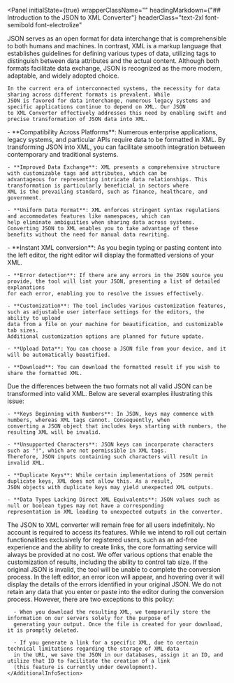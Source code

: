 
<Panel
  initialState={true}
  wrapperClassName=""
  headingMarkdown={"## Introduction to the JSON to XML Converter"}
  headerClass="text-2xl font-semibold font-electrolize"
>
  <AdditionalInfoSection className="">
    JSON serves as an open format for data interchange that is comprehensible to both humans and machines. In contrast, XML is a 
    markup language that establishes guidelines for defining various types of data, utilizing tags to distinguish between data 
    attributes and the actual content. Although both formats facilitate data exchange, JSON is recognized as the more modern, 
    adaptable, and widely adopted choice.

    In the current era of interconnected systems, the necessity for data sharing across different formats is prevalent. While 
    JSON is favored for data interchange, numerous legacy systems and specific applications continue to depend on XML. Our JSON 
    to XML Converter effectively addresses this need by enabling swift and precise transformation of JSON data into XML.

  </AdditionalInfoSection>
</Panel>
<Panel
  initialState={true}
  wrapperClassName=""
  headingMarkdown={"## Typical applications in real-world scenarios"}
  headerClass="text-2xl font-semibold font-electrolize"
>
  <AdditionalInfoSection className="">
    - **Compatibility Across Platforms**: Numerous enterprise applications, legacy systems, and particular APIs require data to 
    be formatted in XML. By transforming JSON into XML, you can facilitate smooth integration between contemporary and 
    traditional systems.

    - **Improved Data Exchange**: XML presents a comprehensive structure with customizable tags and attributes, which can be 
    advantageous for representing intricate data relationships. This transformation is particularly beneficial in sectors where 
    XML is the prevailing standard, such as finance, healthcare, and government.

    - **Uniform Data Format**: XML enforces stringent syntax regulations and accommodates features like namespaces, which can 
    help eliminate ambiguities when sharing data across systems. Converting JSON to XML enables you to take advantage of these 
    benefits without the need for manual data rewriting.

  </AdditionalInfoSection>
</Panel>
<Panel
  initialState={true}
  wrapperClassName=""
  headingMarkdown={"## What features does this tool offer?"}
  headerClass="text-2xl font-semibold font-electrolize"
>
  <AdditionalInfoSection className="">
    - **Instant XML conversion**: As you begin typing or pasting content into
    the left editor, the right editor will display the formatted versions of your XML.

    - **Error detection**: If there are any errors in the JSON source you
    provide, the tool will lint your JSON, presenting a list of detailed explanations
    for each error, enabling you to resolve the issues effectively.

    - **Customization**: The tool includes various customization features,
    such as adjustable user interface settings for the editors, the ability to upload
    data from a file on your machine for beautification, and customizable tab sizes.
    Additional customization options are planned for future update.

    - **Upload Data**: You can choose a JSON file from your device, and it
    will be automatically beautified.

    - **Download**: You can download the formatted result if you wish to share the formatted XML.

  </AdditionalInfoSection>
</Panel>
<Panel
  initialState={true}
  wrapperClassName=""
  headingMarkdown={"## Common Errors"}
  headerClass="text-2xl font-semibold font-electrolize"
>
  <AdditionalInfoSection className="">
    Due the differences between the two formats not all valid JSON can be transformed into valid XML. Below are several examples 
    illustrating this issue:

    - **Keys Beginning with Numbers**: In JSON, keys may commence with numbers, whereas XML tags cannot. Consequently, when 
    converting a JSON object that includes keys starting with numbers, the resulting XML will be invalid.

    - **Unsupported Characters**: JSON keys can incorporate characters such as "!", which are not permissible in XML tags. 
    Therefore, JSON inputs containing such characters will result in invalid XML.

    - **Duplicate Keys**: While certain implementations of JSON permit duplicate keys, XML does not allow this. As a result, 
    JSON objects with duplicate keys may yield unexpected XML outputs.

    - **Data Types Lacking Direct XML Equivalents**: JSON values such as null or boolean types may not have a corresponding 
    representation in XML leading to unexpected outputs in the converter.

  </AdditionalInfoSection>
</Panel>
<FaqSection>
  <Panel
    initialState={false}
    wrapperClassName=""
    headingMarkdown={"### Is this tool available for free? "}
    headerClass="text-xl font-semibold font-electrolize"
  >
    <AdditionalInfoSection className="">
      The JSON to XML converter will remain free for all users indefinitely. No account is required to access its features. 
      While we intend to roll out certain functionalities exclusively for registered users, such as an ad-free experience 
      and the ability to create links, the core formatting service will always be provided at no cost.
    </AdditionalInfoSection>

  </Panel>
  <Panel
    initialState={false}
    wrapperClassName=""
    headingMarkdown={"### Is it possible to customize the output result?"}
    headerClass="text-xl font-semibold font-electrolize"
  >
    <AdditionalInfoSection className="">
      We offer various options that enable the customization of results, including the ability to control tab size.
    </AdditionalInfoSection>

  </Panel>
  <Panel
    initialState={false}
    wrapperClassName=""
    headingMarkdown={"### What happens if my JSON is invalid ?"}
    headerClass="text-xl font-semibold font-electrolize"
  >
    <AdditionalInfoSection className="">
      If the original JSON is invalid, the tool will be unable to complete the conversion process. In the left editor, 
      an error icon will appear, and hovering over it will display the details of the errors identified in your original JSON.
    </AdditionalInfoSection>

  </Panel>
    <Panel
    initialState={false}
    wrapperClassName=""
    headingMarkdown={"### Will my JSON data be stored somewhere when I convert it?"}
    headerClass="text-xl font-semibold font-electrolize"
  >
    <AdditionalInfoSection className="">
      We do not retain any data that you enter or paste into the editor during the conversion process. However, there are 
      two exceptions to this policy:

      - When you download the resulting XML, we temporarily store the information on our servers solely for the purpose of
      generating your output. Once the file is created for your download, it is promptly deleted.

      - If you generate a link for a specific XML, due to certain technical limitations regarding the storage of XML data 
      in the URL, we save the JSON in our databases, assign it an ID, and utilize that ID to facilitate the creation of a link
      (this feature is currently under development).
    </AdditionalInfoSection>

  </Panel>
</FaqSection>
